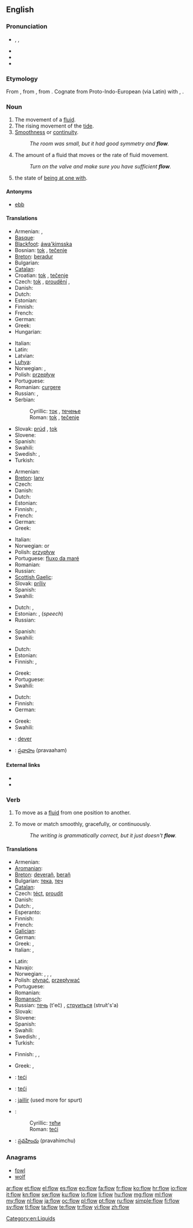 ==English==

===Pronunciation===
* {{enPR|flō}}, {{IPA|/fləʊ/}}, {{SAMPA|/fl@U/}}
* {{audio|En-us-flow.ogg|Audio (US)}}
* {{homophones|floe}}
* {{rhymes|əʊ}}

===Etymology===
From {{etyl|ang}} {{term|flowan|flōwan|lang=ang}}, from {{proto|Germanic|flōanan}}, from {{proto|Indo-European|plōw-}}. Cognate from Proto-Indo-European (via Latin) with {{term|fluent|lang=en}}, {{term|flux|lang=en}}.

===Noun===
{{en-noun|s|-}}

# The movement of a [[fluid]].
# The rising movement of the [[tide]].
# [[smoothness|Smoothness]] or [[continuity]].
#: ''The room was small, but it had good symmetry and '''flow'''.''
# The amount of a fluid that moves or the rate of fluid movement.
#: ''Turn on the valve and make sure you have sufficient '''flow'''.''
# {{psychology}} the state of [[be at one with|being at one with]].

====Antonyms====
* {{sense|movement of the tide}} [[ebb]]

====Translations====
{{trans-top|the movement of a fluid}}
* Armenian: {{t|hy|հոսք|tr=hosk'}},  {{t-|hy|հոսանք|tr=hosank’}}
* [[Basque]]: {{t|eu|etorri}}
* [[Blackfoot]]: [[áwa'kimsska]]
* Bosnian: [[tok]] {{m}}, [[tečenje]] {{n}}
* [[Breton]]: [[beradur]] {{m}}
* Bulgarian: {{t+|bg|течение|n}}
* [[Catalan]]: {{t|ca|flux}}
* Croatian: [[tok]] {{m}}, [[tečenje]] {{n}}
* Czech: [[tok]] {{m}}, [[proudění]] {{n}}, {{t|cs|stroming|f}}
* Danish: {{t-|da|strøm|c}}
* Dutch: {{t+|nl|stroom}}
* Estonian: {{t|et|vool}}
* Finnish: {{t-|fi|virtaus}}
* French: {{t+|fr|écoulement|m}}
* German: {{t+|de|Fluss|m}}
* Greek: {{t|el|ροή|f|tr=roí|sc=Grek}}
* Hungarian: {{t+|hu|áramlás}}
{{trans-mid}}
* Italian: {{t+|it|flusso|m}}
* Latin: {{t|la|fluxus}}
* Latvian: {{t|lv|plūsma|f}}
* [[Luhya]]: {{tø|luy|omuhula}}
* Norwegian: {{t+|no|flom|m}}, {{t+|no|strøm|m}}
* Polish: [[przepływ]] {{m}}
* Portuguese: {{t+|pt|fluxo|m}}
* Romanian: [[curgere]] {{f}}
* Russian: {{t+|ru|течение|n|tr=t'ečénije}}, {{t+|ru|поток|m|tr=potók}}
* Serbian:
*: Cyrillic: [[ток]] {{m}}, [[течење]] {{n}}
*: Roman: [[tok#Serbian|tok]] {{m}}, [[tečenje#Serbian|tečenje]] {{n}}
* Slovak: [[prúd]] {{m}}, [[tok]] {{m}}
* Slovene: {{t+|sl|tok|m}}
* Spanish: {{t+|es|flujo|m}}
* Swahili: {{t+|sw|mkondo|xs=Swahili}}
* Swedish: {{t+|sv|ström|c}}, {{t+|sv|flöde|n}}
* Turkish: {{t+|tr|akış}}
{{trans-bottom}}

{{trans-top|the rising movement of the tide}}
* Armenian: {{t|hy|մակընթացություն|tr=makënt’ac’ut’yun}}
* [[Breton]]: [[lanv]] {{m}}
* Czech: {{t-|cs|příliv|m}}
* Danish: {{t+|da|flod}}
* Dutch: {{t+|nl|vloed}}
* Estonian: {{t|et|tõus}}
* Finnish: {{t+|fi|vuoksi}}, {{t-|fi|nousuvesi}}
* French: {{t+|fr|flux|m}}
* German: {{t+|de|Flut|f}}
* Greek: {{t|el|πλημμυρίδα|f|tr=plimmyrída|sc=Grek}}
{{trans-mid}}
* Italian: {{t-|it|riflusso|n}}
* Norwegian: {{t+|no|flo|f}} or {{m}}
* Polish: [[przypływ]] {{m}}
* Portuguese: [[fluxo da maré]]
* Romanian: {{t-|ro|flux|n}}
* Russian: {{t+|ru|прилив|m|tr=prilív}}
* [[Scottish Gaelic]]: {{t-|gd|lìonadh|m|xs=Scottish Gaelic}}
* Slovak: [[príliv]] {{m}}
* Spanish: {{t+|es|flujo|m}}
* Swahili: {{t+|sw|mkondo|xs=Swahili}}
{{trans-bottom}}

{{trans-top|smoothness or continuity}}
* Dutch: {{t|nl|afronding}}, {{t|nl|ronding}}
* Estonian: {{t|et|sujuvus}}, {{t|et|ladusus}} (''speech'')
* Russian: {{t+|ru|плавность|f|tr=plávnost'}}
{{trans-mid}}
* Spanish: {{t+|es|flujo|m}}
* Swahili: {{t+|sw|mkondo|xs=Swahili}}
{{trans-bottom}}

{{trans-top|rate of fluid movement}}
* Dutch: {{t-|nl|debiet}}
* Estonian: {{t|et|vool}}
* Finnish: {{t-|fi|virtaama}}, {{t|fi|virtaus}}
{{trans-mid}}
* Greek: {{t-|el|παροχή|f}}
* Portuguese: {{t+|pt|fluxo}}
* Swahili: {{t+|sw|mkondo|xs=Swahili}}
{{trans-bottom}}

{{trans-top|being at one with}}
* Dutch: {{t-|nl|een zijn met}}
* Finnish: {{t|fi|ykseys}}
* German: {{t|de|Tätigkeitsrausch}}
{{trans-mid}}
* Greek: {{t|el|είμαι ένα με|tr=eímai éna me|sc=Grek}}
* Swahili: {{t+|sw|mkondo|xs=Swahili}}
{{trans-bottom}}

{{checktrans-top}}
* {{ttbc|br}}: [[dever]] {{m}}
* {{ttbc|te}}: [[ప్రవాహం]] (pravaaham)
{{trans-bottom}}

====External links====
* {{pedialite}}
* {{pedialite|flow (psychology)}}

===Verb===
{{en-verb}}

# {{intransitive}} To move as a [[fluid]] from one position to another.
# {{intransitive}} To move or match smoothly, gracefully, or continuously.
#: ''The writing is grammatically correct, but it just doesn't '''flow'''.''

====Translations====
{{trans-top|to move as a fluid}}
* Armenian: {{t-|hy|հոսել|tr=hosel}}
* [[Aromanian]]: {{tø|rup|cur}}
* [[Breton]]: [[deverañ]], [[berañ]]
* Bulgarian: [[тека]], [[теч]]
* [[Catalan]]: {{t+|ca|fluir}}
* Czech: [[téct]], [[proudit]]
* Danish: {{t-|da|strømme}}
* Dutch: {{t+|nl|vloeien}}, {{t+|nl|stromen}}
* Esperanto: {{t-|eo|flui|xs=Esperanto}}
* Finnish: {{t-|fi|virrata}}
* French: {{t+|fr|couler}}
* [[Galician]]: {{t|gl|fluír|xs=Galician}}
* German: {{t+|de|fließen}}
* Greek: {{t|el|ρέω|tr=réo|sc=Grek}}, {{t|el|κυλώ|tr=kyló|sc=Grek}}
* Italian: {{t+|it|fluire}},  {{t+|it|scorrere}}
{{trans-mid}}
* Latin: {{t-|la|fluo}}
* Navajo: {{tø|nv|nílį́}}
* Norwegian: {{t|no|flomme}}, {{t-|no|strømme}}, {{t|no|fløda}},  {{t|no|fløyma}}
* Polish: [[płynąć]], [[przepływać]]
* Portuguese: {{t+|pt|fluir}}
* Romanian: {{t+|ro|curge}}
* [[Romansch]]: {{t-|rm|fluir|xs=Romansch}}
* Russian: [[течь]] (t'eč) {{impf}}, [[струиться]] (struít's'a) {{impf}}
* Slovak: {{t-|sk|tiecť}}
* Slovene: {{t+|sl|teči}}
* Spanish: {{t+|es|fluir}}
* Swahili: {{t+|sw|mkondo|xs=Swahili}}
* Swedish: {{t+|sv|strömma}}, {{t+|sv|flyta}}
* Turkish: {{t+|tr|akmak}}
{{trans-bottom}}

{{trans-top|to move smoothly}}
* Finnish: {{t|fi|sujua}}, {{t|fi|soljua}}, {{t|fi|lipua}}
{{trans-mid}}
* Greek: {{t|el|ρέω|tr=réo|sc=Grek}}, {{t|el|κυλώ|tr=kyló|sc=Grek}}
{{trans-bottom}}

{{checktrans-top}}
* {{ttbc|sh}}: [[teći]]
* {{ttbc|sh}}: [[teći]]
* {{ttbc|fr}}: [[jaillir]] (used more for spurt)
* {{ttbc|sh}}:
*: Cyrillic: [[тећи]]
*: Roman: [[teći#Serbian|teći]]
* {{ttbc|te}}: [[ప్రవహించు]] (pravahimchu)
{{trans-bottom}}

===Anagrams===
* [[fowl#English|fowl]]
* [[wolf#English|wolf]]

[[Category:en:Liquids]]

[[ar:flow]]
[[et:flow]]
[[el:flow]]
[[es:flow]]
[[eo:flow]]
[[fa:flow]]
[[fr:flow]]
[[ko:flow]]
[[hr:flow]]
[[io:flow]]
[[it:flow]]
[[kn:flow]]
[[sw:flow]]
[[ku:flow]]
[[lo:flow]]
[[li:flow]]
[[hu:flow]]
[[mg:flow]]
[[ml:flow]]
[[my:flow]]
[[nl:flow]]
[[ja:flow]]
[[oc:flow]]
[[pl:flow]]
[[pt:flow]]
[[ru:flow]]
[[simple:flow]]
[[fi:flow]]
[[sv:flow]]
[[tl:flow]]
[[ta:flow]]
[[te:flow]]
[[tr:flow]]
[[vi:flow]]
[[zh:flow]]